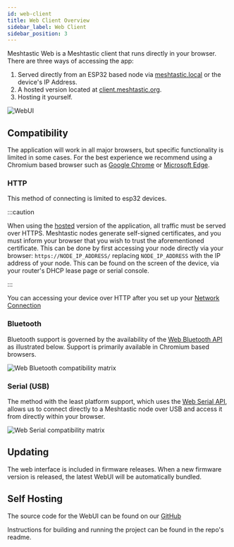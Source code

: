 ```yaml
---
id: web-client
title: Web Client Overview
sidebar_label: Web Client
sidebar_position: 3
---
```


Meshtastic Web is a Meshtastic client that runs directly in your browser.
There are three ways of accessing the app:

1. Served directly from an ESP32 based node via [meshtastic.local](http://meshtastic.local) or the device's IP Address.
2. A hosted version located at [client.meshtastic.org](https://client.meshtastic.org).
3. Hosting it yourself.

![WebUI](/img/webUI.png)

## Compatibility

The application will work in all major browsers, but specific functionality is limited in some cases. For the best experience we recommend using a Chromium based browser such as [Google Chrome](https://www.google.com/chrome) or [Microsoft Edge](https://www.microsoft.com/en-us/edge).

### HTTP

This method of connecting is limited to esp32 devices.

:::caution

When using the [hosted](https://client.meshtastic.org) version of the application, all traffic must be served over HTTPS.
Meshtastic nodes generate self-signed certificates, and you must inform your browser that you wish to trust the aforementioned certificate.
This can be done by first accessing your node directly via your browser: `https://NODE_IP_ADDRESS/` replacing `NODE_IP_ADDRESS` with the IP address of your node.
This can be found on the screen of the device, via your router's DHCP lease page or serial console.

:::

You can accessing your device over HTTP after you set up your [Network Connection](../configuration/radio/network)

### Bluetooth

Bluetooth support is governed by the availability of the [Web Bluetooth API](https://web.dev/bluetooth) as illustrated below. Support is primarily available in Chromium based browsers.

![Web Bluetooth compatibility matrix](https://caniuse.bitsofco.de/image/web-bluetooth.png)

### Serial (USB)

The method with the least platform support, which uses the [Web Serial API](https://web.dev/serial), allows us to connect directly to a Meshtastic node over USB and access it from directly within your browser.

![Web Serial compatibility matrix](https://caniuse.bitsofco.de/image/web-serial.png)

## Updating

The web interface is included in firmware releases. When a new firmware version is released, the latest WebUI will be automatically bundled.

## Self Hosting

The source code for the WebUI can be found on our [GitHub](https://github.com/meshtastic/web)

Instructions for building and running the project can be found in the repo's readme.
